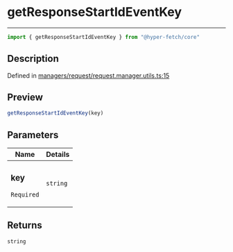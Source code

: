 

# getResponseStartIdEventKey

<div class="api-docs__separator" data-reactroot="">

---

</div><div class="api-docs__import" data-reactroot="">

```ts
import { getResponseStartIdEventKey } from "@hyper-fetch/core"
```

</div><div class="api-docs__section">

## Description

</div><div class="api-docs__description"><span class="api-docs__do-not-parse">



</span></div><p class="api-docs__definition">

Defined in [managers/request/request.manager.utils.ts:15](https://github.com/BetterTyped/hyper-fetch/blob/3f01c37e/packages/core/src/managers/request/request.manager.utils.ts#L15)

</p><div class="api-docs__section">

## Preview

</div><div class="api-docs__preview fn">

```ts
getResponseStartIdEventKey(key)
```

</div><div class="api-docs__section">

## Parameters

</div><div class="api-docs__parameters"><table><thead><tr><th>Name</th><th>Details</th></tr></thead><tbody><tr param-data="key"><td class="api-docs__param-name required">

### key 

`Required`

</td><td class="api-docs__param-type">

`string`

</td></tr></tbody></table></div><div class="api-docs__section">

## Returns

</div><div class="api-docs__returns">

```ts
string
```

</div>